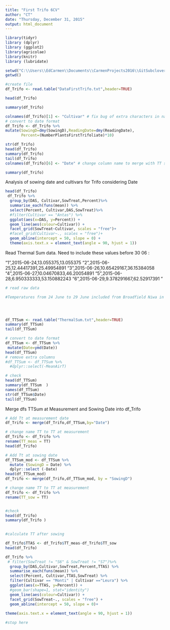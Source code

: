 ```yaml
---
title: "First Trifo 6CV"
author: "CT"
date: "Thursday, December 31, 2015"
output: html_document
---
```


```r
library(tidyr)
library (dplyr)
library (ggplot2)
library(agricolae)
library(knitr)
library (lubridate)

```


```r
setwd("C:\\Users\\EdCarmen\\Documents\\CarmenProjects2016\\GitSubclover")
getwd()

#create file
df_Trifo <- read.table("DataFirstTrifo.txt",header=TRUE)

head(df_Trifo)

summary(df_Trifo)

colnames(df_Trifo)[1] <- "Cultivar" # fix bug of extra characters in name
# convert to date format
df_Trifo <- df_Trifo %>%
mutate(SowingD=dmy(SowingD),ReadingDate=dmy(ReadingDate),  
       Percent=(NumberPlantsFirstTrifoliate)*10)

str(df_Trifo)
head(df_Trifo)
summary(df_Trifo)
tail(df_Trifo)
colnames(df_Trifo)[6] <- "Date" # change column name to merge with TT sum 

summary(df_Trifo)

```

Analysis of sowing date and cultivars for Trifo considering Date 

```r

head(df_Trifo)
 df_Trifo %>%
  group_by(DAS, Cultivar,SowTreat,Percent)%>%
  summarise_each(funs(mean)) %>%
  select(Percent, Cultivar,DAS,SowTreat)%>%
  #filter(Cultivar == "Antas") %>%
  ggplot(aes(x=DAS, y=Percent)) + 
  geom_line(aes(colour=Cultivar)) +
  facet_grid(SowTreat~Cultivar, scales = "free")+
  #facet_grid(Cultivar~., scales = "free")+
  geom_abline(intercept = 50, slope = 0) +
  theme(axis.text.x = element_text(angle = 90, hjust = 1))

```




Read Thermal Sum data. Need to include these values before 30 06 : 

"1",2015-06-24,13.055375,13.055375
"2",2015-06-25,12.44417391,25.49954891
"3",2015-06-26,10.65429167,36.15384058
"4",2015-06-27,10.04670833,46.20054891
"5",2015-06-28,6.950333333,53.150882243
"6",2015-06-29,9.378291667,62.52917391
"

```r
# read raw data

#Temperatures from 24 June to 29 June included from Broadfield Niwa in excel Datalogger folder  Thermal Sum is created  in the the Thermal time project (R file) 



 
df_TTSum <- read.table("ThermalSum.txt",header=TRUE)
summary(df_TTSum)
tail(df_TTSum)

# convert to date format
df_TTSum <- df_TTSum %>%
 mutate(Date=ymd(Date))
head(df_TTSum)
# remove extra columns
#df_TTSum <- df_TTSum %>%
  #dplyr::select(-MeanAirT)

# check
head(df_TTSum)
summary(df_TTSum  )
names(df_TTSum)
str(df_TTSum$Date)
tail(df_TTSum)

```

Merge dfs TTSum at Measurement and Sowing Date into df_Trifo

```r

# Add Tt at measurement date
df_Trifo <- merge(df_Trifo,df_TTSum,by="Date")

# change name TT to TT at measurement
df_Trifo <- df_Trifo %>%
rename(TT_meas = TT)
head(df_Trifo)

# Add Tt at sowing date
df_TTSum_mod <- df_TTSum %>%
  mutate (SowingD = Date) %>%
  dplyr::select (-Date)
head(df_TTSum_mod)
df_Trifo <- merge(df_Trifo,df_TTSum_mod, by = "SowingD")

# change name TT to TT at measurement
df_Trifo <- df_Trifo %>%
rename(TT_sow = TT)


#check
head(df_Trifo)
summary(df_Trifo )

 
#calculate TT after sowing

df_Trifo$TTAS <- df_Trifo$TT_meas-df_Trifo$TT_sow
head(df_Trifo)

df_Trifo %>%
 # filter(SowTreat != "S6" & SowTreat != "S7")%>%
  group_by(DAS,Cultivar,SowTreat,Percent,TTAS) %>%
  summarise_each(funs(mean)) %>%
  select(Percent, Cultivar,TTAS,SowTreat) %>%
  filter(Cultivar == "Monti" | Cultivar =="Leura") %>%
  ggplot(aes(x=TTAS, y=Percent)) + 
  #geom_bar(shape=1, stat="identity")
  geom_line(aes(colour=Cultivar)) +
  facet_grid(SowTreat~., scales = "free") +
  geom_abline(intercept = 50, slope = 0)+
  
theme(axis.text.x = element_text(angle = 90, hjust = 1))

#stop here  

```

